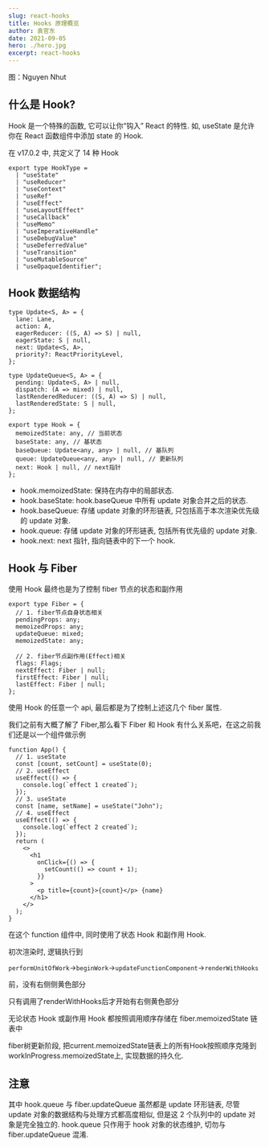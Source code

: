 ```yaml
---
slug: react-hooks
title: Hooks 原理概览
author: 袁官东
date: 2021-09-05
hero: ./hero.jpg
excerpt: react-hooks
---
```


<div className={"img-desc"}>图：Nguyen Nhut</div>


## 什么是 Hook?

Hook 是一个特殊的函数, 它可以让你“钩入” React 的特性. 如, useState 是允许你在 React 函数组件中添加 state 的 Hook.

在 v17.0.2 中, 共定义了 14 种 Hook

```tsx
export type HookType =
  | "useState"
  | "useReducer"
  | "useContext"
  | "useRef"
  | "useEffect"
  | "useLayoutEffect"
  | "useCallback"
  | "useMemo"
  | "useImperativeHandle"
  | "useDebugValue"
  | "useDeferredValue"
  | "useTransition"
  | "useMutableSource"
  | "useOpaqueIdentifier";
```

## Hook 数据结构

```tsx
type Update<S, A> = {
  lane: Lane,
  action: A,
  eagerReducer: ((S, A) => S) | null,
  eagerState: S | null,
  next: Update<S, A>,
  priority?: ReactPriorityLevel,
};

type UpdateQueue<S, A> = {
  pending: Update<S, A> | null,
  dispatch: (A => mixed) | null,
  lastRenderedReducer: ((S, A) => S) | null,
  lastRenderedState: S | null,
};

export type Hook = {
  memoizedState: any, // 当前状态
  baseState: any, // 基状态
  baseQueue: Update<any, any> | null, // 基队列
  queue: UpdateQueue<any, any> | null, // 更新队列
  next: Hook | null, // next指针
};

```

* hook.memoizedState: 保持在内存中的局部状态.
* hook.baseState: hook.baseQueue 中所有 update 对象合并之后的状态.
* hook.baseQueue: 存储 update 对象的环形链表, 只包括高于本次渲染优先级的 update 对象.
* hook.queue: 存储 update 对象的环形链表, 包括所有优先级的 update 对象.
* hook.next: next 指针, 指向链表中的下一个 hook.

## Hook 与 Fiber

使用 Hook 最终也是为了控制 fiber 节点的状态和副作用

```tsx
export type Fiber = {
  // 1. fiber节点自身状态相关
  pendingProps: any;
  memoizedProps: any;
  updateQueue: mixed;
  memoizedState: any;

  // 2. fiber节点副作用(Effect)相关
  flags: Flags;
  nextEffect: Fiber | null;
  firstEffect: Fiber | null;
  lastEffect: Fiber | null;
};
```

使用 Hook 的任意一个 api, 最后都是为了控制上述这几个 fiber 属性.

我们之前有大概了解了 Fiber,那么看下 Fiber 和 Hook 有什么关系吧，在这之前我们还是以一个组件做示例

```tsx
function App() {
  // 1. useState
  const [count, setCount] = useState(0);
  // 2. useEffect
  useEffect(() => {
    console.log(`effect 1 created`);
  });
  // 3. useState
  const [name, setName] = useState("John");
  // 4. useEffect
  useEffect(() => {
    console.log(`effect 2 created`);
  });
  return (
    <>
      <h1
        onClick={() => {
          setCount(() => count + 1);
        }}
      >
        <p title={count}>{count}</p> {name}
      </h1>
    </>
  );
}
```

在这个 function 组件中, 同时使用了状态 Hook 和副作用 Hook.



<div className="art-container">
  <Draw name="hooks" />
</div>

初次渲染时, 逻辑执行到 

`performUnitOfWork`->`beginWork`->`updateFunctionComponent`->`renderWithHooks`

前，没有右侧侧黄色部分

只有调用了renderWithHooks后才开始有右侧黄色部分

无论状态 Hook 或副作用 Hook 都按照调用顺序存储在 fiber.memoizedState 链表中

fiber树更新阶段, 把current.memoizedState链表上的所有Hook按照顺序克隆到workInProgress.memoizedState上, 实现数据的持久化.

## 注意

其中 hook.queue 与 fiber.updateQueue 虽然都是 update 环形链表, 尽管 update 对象的数据结构与处理方式都高度相似, 但是这 2 个队列中的 update 对象是完全独立的. hook.queue 只作用于 hook 对象的状态维护, 切勿与 fiber.updateQueue 混淆.
